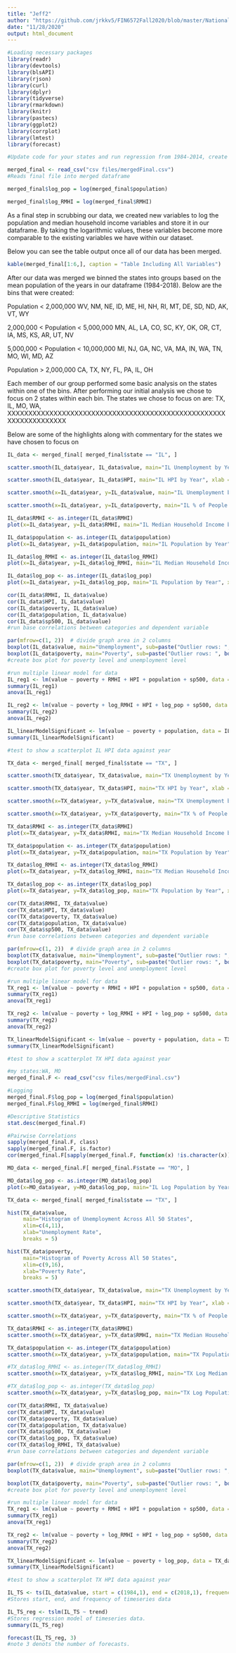 ```yaml
---
title: "Jeff2"
author: "https://github.com/jrkkv5/FIN6572Fall2020/blob/master/National%20Debt/importNationalDebt.Rmd"
date: "11/28/2020"
output: html_document
---
```


```r
#Loading necessary packages
library(readr)
library(devtools)
library(blsAPI)
library(rjson)
library(curl)
library(dplyr)
library(tidyverse)
library(rmarkdown)
library(knitr)
library(pastecs)
library(ggplot2)
library(corrplot)
library(lmtest)
library(forecast)

#Update code for your states and run regression from 1984-2014, create some basic plots, etc.
```

``` r
merged_final <- read_csv("csv files/mergedFinal.csv")
#Reads final file into merged dataframe

merged_final$log_pop = log(merged_final$population)

merged_final$log_RMHI = log(merged_final$RMHI)
```
As a final step in scrubbing our data, we created new variables to log the population and median household income variables and store it in our dataframe. By taking the logarithmic values, these variables become more comparable to the existing variables we have within our dataset.

Below you can see the table output once all of our data has been merged.
``` r

kable(merged_final[1:6,], caption = "Table Including All Variables")
```
After our data was merged we binned the states into groups based on the mean population of the years in our dataframe (1984-2018).  Below are the bins that were created:

Population < 2,000,000
WV, NM, NE, ID, ME, HI, NH, RI, MT, DE, SD, ND, AK, VT, WY

2,000,000 < Population < 5,000,000
MN, AL, LA, CO, SC, KY, OK, OR, CT, IA, MS, KS, AR, UT, NV

5,000,000 < Population < 10,000,000
MI, NJ, GA, NC, VA, MA, IN, WA, TN, MO, WI, MD, AZ

Population > 2,000,000
CA, TX, NY, FL, PA, IL, OH


Each member of our group performed some basic analysis on the states within one of the bins. After performing our initial analysis we chose to focus on 2 states within each bin.  The states we chose to focus on are: TX, IL, MO, WA, XXXXXXXXXXXXXXXXXXXXXXXXXXXXXXXXXXXXXXXXXXXXXXXXXXXXXXXXXXXXXXXXXX


Below are some of the highlights along with commentary for the states we have chosen to focus on 

```r
IL_data <- merged_final[ merged_final$state == "IL", ]

scatter.smooth(IL_data$year, IL_data$value, main="IL Unemployment by Year", xlab = "Year", ylab = "Unemployment", col = "blue", span = 2/3)

scatter.smooth(IL_data$year, IL_data$HPI, main="IL HPI by Year", xlab = "Year", ylab = "HPI", col = "blue")

scatter.smooth(x=IL_data$year, y=IL_data$value, main="IL Unemployment by Year", xlab = "Year", ylab = "Unemployment", col = "red")

scatter.smooth(x=IL_data$year, y=IL_data$poverty, main="IL % of People Below Poverty Level", xlab = "Year", ylab = "Poverty", ylim = c(0,20))

IL_data$RMHI <- as.integer(IL_data$RMHI)
plot(x=IL_data$year, y=IL_data$RMHI, main="IL Median Household Income by Year", xlab = "Year", ylab = "RMHI" )

IL_data$population <- as.integer(IL_data$population)
plot(x=IL_data$year, y=IL_data$population, main="IL Population by Year", xlab = "Year", ylab = "Population" )

IL_data$log_RMHI <- as.integer(IL_data$log_RMHI)
plot(x=IL_data$year, y=IL_data$log_RMHI, main="IL Median Household Income by Year", xlab = "Year", ylab = "log_RMHI" )

IL_data$log_pop <- as.integer(IL_data$log_pop)
plot(x=IL_data$year, y=IL_data$log_pop, main="IL Population by Year", xlab = "Year", ylab = "log_Population" )

cor(IL_data$RMHI, IL_data$value)
cor(IL_data$HPI, IL_data$value)
cor(IL_data$poverty, IL_data$value)
cor(IL_data$population, IL_data$value)
cor(IL_data$sp500, IL_data$value)
#run base correlations between categories and dependent variable

par(mfrow=c(1, 2))  # divide graph area in 2 columns
boxplot(IL_data$value, main="Unemployment", sub=paste("Outlier rows: ", boxplot.stats(IL_data$value)$out))  # box plot for 'Unemployment'
boxplot(IL_data$poverty, main="Poverty", sub=paste("Outlier rows: ", boxplot.stats(IL_data$poverty)$out))  # box plot for 'Poverty'
#create box plot for poverty level and unemployment level

#run multiple linear model for data
IL_reg1 <- lm(value ~ poverty + RMHI + HPI + population + sp500, data = IL_data)
summary(IL_reg1)
anova(IL_reg1)

IL_reg2 <- lm(value ~ poverty + log_RMHI + HPI + log_pop + sp500, data = IL_data)
summary(IL_reg2)
anova(IL_reg2)

IL_linearModelSignificant <- lm(value ~ poverty + population, data = IL_data)
summary(IL_linearModelSignificant)

#test to show a scatterplot IL HPI data against year
```




```r
TX_data <- merged_final[ merged_final$state == "TX", ]

scatter.smooth(TX_data$year, TX_data$value, main="TX Unemployment by Year", xlab = "Year", ylab = "Unemployment", col = "blue", span = 2/3)

scatter.smooth(TX_data$year, TX_data$HPI, main="TX HPI by Year", xlab = "Year", ylab = "HPI", col = "blue")

scatter.smooth(x=TX_data$year, y=TX_data$value, main="TX Unemployment by Year", xlab = "Year", ylab = "Unemployment", col = "red")

scatter.smooth(x=TX_data$year, y=TX_data$poverty, main="TX % of People Below Poverty Level", xlab = "Year", ylab = "Poverty", ylim = c(0,20))

TX_data$RMHI <- as.integer(TX_data$RMHI)
plot(x=TX_data$year, y=TX_data$RMHI, main="TX Median Household Income by Year", xlab = "Year", ylab = "RMHI" )

TX_data$population <- as.integer(TX_data$population)
plot(x=TX_data$year, y=TX_data$population, main="TX Population by Year", xlab = "Year", ylab = "Population" )

TX_data$log_RMHI <- as.integer(TX_data$log_RMHI)
plot(x=TX_data$year, y=TX_data$log_RMHI, main="TX Median Household Income by Year", xlab = "Year", ylab = "log_RMHI" )

TX_data$log_pop <- as.integer(TX_data$log_pop)
plot(x=TX_data$year, y=TX_data$log_pop, main="TX Population by Year", xlab = "Year", ylab = "log_Population" )

cor(TX_data$RMHI, TX_data$value)
cor(TX_data$HPI, TX_data$value)
cor(TX_data$poverty, TX_data$value)
cor(TX_data$population, TX_data$value)
cor(TX_data$sp500, TX_data$value)
#run base correlations between categories and dependent variable

par(mfrow=c(1, 2))  # divide graph area in 2 columns
boxplot(TX_data$value, main="Unemployment", sub=paste("Outlier rows: ", boxplot.stats(TX_data$value)$out))  # box plot for 'Unemployment'
boxplot(TX_data$poverty, main="Poverty", sub=paste("Outlier rows: ", boxplot.stats(TX_data$poverty)$out))  # box plot for 'Poverty'
#create box plot for poverty level and unemployment level

#run multiple linear model for data
TX_reg1 <- lm(value ~ poverty + RMHI + HPI + population + sp500, data = TX_data)
summary(TX_reg1)
anova(TX_reg1)

TX_reg2 <- lm(value ~ poverty + log_RMHI + HPI + log_pop + sp500, data = TX_data)
summary(TX_reg2)
anova(TX_reg2)

TX_linearModelSignificant <- lm(value ~ poverty + population, data = TX_data)
summary(TX_linearModelSignificant)

#test to show a scatterplot TX HPI data against year
```



```r
#my states:WA, MO
merged_final.F <- read_csv("csv files/mergedFinal.csv")

#Logging
merged_final.F$log_pop = log(merged_final$population)
merged_final.F$log_RMHI = log(merged_final$RMHI)

#Descriptive Statistics
stat.desc(merged_final.F)

#Pairwise Correlations
sapply(merged_final.F, class)
sapply(merged_final.F, is.factor)
cor(merged_final.F[sapply(merged_final.F, function(x) !is.character(x))])

```

```r
MO_data <- merged_final.F[ merged_final.F$state == "MO", ]
```

```r
MO_data$log_pop <- as.integer(MO_data$log_pop)
plot(x=MO_data$year, y=MO_data$log_pop, main="IL Log Population by Year", xlab = "Year", ylab = "log_Population",ylim = c(14,16))
```
```r
TX_data <- merged_final[ merged_final$state == "TX", ]
```

```r
hist(TX_data$value,
     main="Histogram of Unemployment Across All 50 States",
     xlim=c(4,11),
     xlab="Unemployment Rate",
     breaks = 5)
```

```r
hist(TX_data$poverty,
     main="Histogram of Poverty Across All 50 States",
     xlim=c(9,16),
     xlab="Poverty Rate",
     breaks = 5)
```

```r
scatter.smooth(TX_data$year, TX_data$value, main="TX Unemployment by Year", xlab = "Year", ylab = "Unemployment", col = "blue", span = 2/8)
```

```r
scatter.smooth(TX_data$year, TX_data$HPI, main="TX HPI by Year", xlab = "Year", ylab = "HPI", col = "blue", span = 2/8)
```

```r
scatter.smooth(x=TX_data$year, y=TX_data$poverty, main="TX % of People Below Poverty Level", xlab = "Year", ylab = "Poverty", ylim = c(0,20), span = 2/8)
```

```r
TX_data$RMHI <- as.integer(TX_data$RMHI)
scatter.smooth(x=TX_data$year, y=TX_data$RMHI, main="TX Median Household Income by Year", xlab = "Year", ylab = "RMHI", span = 2/8 )
```

```r
TX_data$population <- as.integer(TX_data$population)
scatter.smooth(x=TX_data$year, y=TX_data$population, main="TX Population by Year", xlab = "Year", ylab = "Population", span = 2/8 )
```

```r
#TX_data$log_RMHI <- as.integer(TX_data$log_RMHI)
scatter.smooth(x=TX_data$year, y=TX_data$log_RMHI, main="TX Log Median Household Income by Year", xlab = "Year", ylab = "log_RMHI", span = 2/8 )
```

```r
#TX_data$log_pop <- as.integer(TX_data$log_pop)
scatter.smooth(x=TX_data$year, y=TX_data$log_pop, main="TX Log Population by Year", xlab = "Year", ylab = "log_Population", span = 2/8)
```

```r
cor(TX_data$RMHI, TX_data$value)
cor(TX_data$HPI, TX_data$value)
cor(TX_data$poverty, TX_data$value)
cor(TX_data$population, TX_data$value)
cor(TX_data$sp500, TX_data$value)
cor(TX_data$log_pop, TX_data$value)
cor(TX_data$log_RMHI, TX_data$value)
#run base correlations between categories and dependent variable
```

```r
par(mfrow=c(1, 2))  # divide graph area in 2 columns
boxplot(TX_data$value, main="Unemployment", sub=paste("Outlier rows: ", boxplot.stats(TX_data$value)$out))  # box plot for 'Unemployment'
```

```r
boxplot(TX_data$poverty, main="Poverty", sub=paste("Outlier rows: ", boxplot.stats(TX_data$poverty)$out))  # box plot for 'Poverty'
#create box plot for poverty level and unemployment level
```

```r
#run multiple linear model for data
TX_reg1 <- lm(value ~ poverty + RMHI + HPI + population + sp500, data = TX_data)
summary(TX_reg1)
anova(TX_reg1)
```

```r
TX_reg2 <- lm(value ~ poverty + log_RMHI + HPI + log_pop + sp500, data = TX_data)
summary(TX_reg2)
anova(TX_reg2)
```

```r
TX_linearModelSignificant <- lm(value ~ poverty + log_pop, data = TX_data)
summary(TX_linearModelSignificant)

#test to show a scatterplot TX HPI data against year
```
```r

IL_TS <- ts(IL_data$value, start = c(1984,1), end = c(2018,1), frequency = 1)
#Stores start, end, and frequency of timeseries data

IL_TS_reg <- tslm(IL_TS ~ trend)
#Stores regression model of timeseries data.
summary(IL_TS_reg)

forecast(IL_TS_reg, 3)
#note 3 denots the number of forecasts.

```
